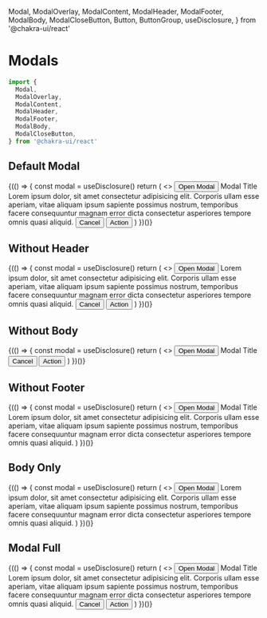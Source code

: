   Modal,
  ModalOverlay,
  ModalContent,
  ModalHeader,
  ModalFooter,
  ModalBody,
  ModalCloseButton,
  Button,
  ButtonGroup,
  useDisclosure,
 } from '@chakra-ui/react'

<Meta title="StyleGuide/Modals" />

# Modals

```jsx
import {
  Modal,
  ModalOverlay,
  ModalContent,
  ModalHeader,
  ModalFooter,
  ModalBody,
  ModalCloseButton,
} from '@chakra-ui/react'
```

## Default Modal

<Canvas>
  <Story name="Default">
    {(() => {
      const modal = useDisclosure()
      return (
        <>
          <Button onClick={modal.onOpen}>Open Modal</Button>
          <Modal isOpen={modal.isOpen} onClose={modal.onClose}>
            <ModalOverlay />
            <ModalContent>
              <ModalHeader>Modal Title</ModalHeader>
              <ModalCloseButton />
              <ModalBody>
                Lorem ipsum dolor, sit amet consectetur adipisicing elit. Corporis ullam esse aperiam, vitae aliquam ipsum sapiente possimus nostrum, temporibus facere consequuntur magnam error dicta consectetur asperiores tempore omnis quasi aliquid.
              </ModalBody>
              <ModalFooter>
                <ButtonGroup justifyContent="space-between" w="full">
                  <Button onClick={modal.onClose}>
                    Cancel
                  </Button>
                  <Button variant="@primary" onClick={modal.onClose}>Action</Button>
                </ButtonGroup>
              </ModalFooter>
            </ModalContent>
          </Modal>
        </>
      )
    })()}
  </Story>
</Canvas>

## Without Header

<Canvas>
  <Story name="WithoutHeader">
    {(() => {
      const modal = useDisclosure()
      return (
        <>
          <Button onClick={modal.onOpen}>Open Modal</Button>
          <Modal isOpen={modal.isOpen} onClose={modal.onClose}>
            <ModalOverlay />
            <ModalContent>
              <ModalBody>
                Lorem ipsum dolor, sit amet consectetur adipisicing elit. Corporis ullam esse aperiam, vitae aliquam ipsum sapiente possimus nostrum, temporibus facere consequuntur magnam error dicta consectetur asperiores tempore omnis quasi aliquid.
              </ModalBody>
              <ModalFooter>
                <ButtonGroup justifyContent="space-between" w="full">
                  <Button onClick={modal.onClose}>
                    Cancel
                  </Button>
                  <Button variant="@primary" onClick={modal.onClose}>Action</Button>
                </ButtonGroup>
              </ModalFooter>
            </ModalContent>
          </Modal>
        </>
      )
    })()}
  </Story>
</Canvas>


## Without Body

<Canvas>
  <Story name="WithoutBody">
    {(() => {
      const modal = useDisclosure()
      return (
        <>
          <Button onClick={modal.onOpen}>Open Modal</Button>
          <Modal isOpen={modal.isOpen} onClose={modal.onClose}>
            <ModalOverlay />
            <ModalContent>
              <ModalHeader>Modal Title</ModalHeader>
              <ModalCloseButton />
              <ModalFooter>
                <ButtonGroup justifyContent="space-between" w="full">
                  <Button onClick={modal.onClose}>
                    Cancel
                  </Button>
                  <Button variant="@primary" onClick={modal.onClose}>Action</Button>
                </ButtonGroup>
              </ModalFooter>
            </ModalContent>
          </Modal>
        </>
      )
    })()}
  </Story>
</Canvas>

## Without Footer

<Canvas>
  <Story name="WithoutFooter">
    {(() => {
      const modal = useDisclosure()
      return (
        <>
          <Button onClick={modal.onOpen}>Open Modal</Button>
          <Modal isOpen={modal.isOpen} onClose={modal.onClose}>
            <ModalOverlay />
            <ModalContent>
              <ModalHeader>Modal Title</ModalHeader>
              <ModalCloseButton />
              <ModalBody>
                Lorem ipsum dolor, sit amet consectetur adipisicing elit. Corporis ullam esse aperiam, vitae aliquam ipsum sapiente possimus nostrum, temporibus facere consequuntur magnam error dicta consectetur asperiores tempore omnis quasi aliquid.
              </ModalBody>
            </ModalContent>
          </Modal>
        </>
      )
    })()}
  </Story>
</Canvas>


## Body Only

<Canvas>
  <Story name="BodyOnly">
    {(() => {
      const modal = useDisclosure()
      return (
        <>
          <Button onClick={modal.onOpen}>Open Modal</Button>
          <Modal isOpen={modal.isOpen} onClose={modal.onClose}>
            <ModalOverlay />
            <ModalContent>
              <ModalCloseButton />
              <ModalBody>
                Lorem ipsum dolor, sit amet consectetur adipisicing elit. Corporis ullam esse aperiam, vitae aliquam ipsum sapiente possimus nostrum, temporibus facere consequuntur magnam error dicta consectetur asperiores tempore omnis quasi aliquid.
              </ModalBody>
            </ModalContent>
          </Modal>
        </>
      )
    })()}
  </Story>
</Canvas>


## Modal Full

<Canvas>
  <Story name="Full">
    {(() => {
      const modal = useDisclosure()
      return (
        <>
          <Button onClick={modal.onOpen}>Open Modal</Button>
          <Modal isOpen={modal.isOpen} onClose={modal.onClose} size="full">
            <ModalOverlay />
            <ModalContent>
              <ModalHeader>Modal Title</ModalHeader>
              <ModalCloseButton />
              <ModalBody>
                Lorem ipsum dolor, sit amet consectetur adipisicing elit. Corporis ullam esse aperiam, vitae aliquam ipsum sapiente possimus nostrum, temporibus facere consequuntur magnam error dicta consectetur asperiores tempore omnis quasi aliquid.
              </ModalBody>
              <ModalFooter>
                <ButtonGroup justifyContent="space-between" w="full">
                  <Button onClick={modal.onClose}>
                    Cancel
                  </Button>
                  <Button variant="@primary" onClick={modal.onClose}>Action</Button>
                </ButtonGroup>
              </ModalFooter>
            </ModalContent>
          </Modal>
        </>
      )
    })()}
  </Story>
</Canvas>
